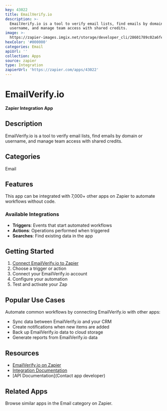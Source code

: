 ```yaml
---
key: 43022
title: EmailVerify.io
description: >-
  EmailVerify.io is a tool to verify email lists, find emails by domain or
  username, and manage team access with shared credits.
image: >-
  https://zapier-images.imgix.net/storage/developer_cli/28601789c02a6fe9b36cc811f5ad0aa4.png?auto=format%2Ccompress&ixlib=python-3.0.0&q=50
hexColor: '#000000'
categories: Email
apiUrl: ''
collection: Apps
source: zapier
type: Integration
zapierUrl: 'https://zapier.com/apps/43022'
---
```

# EmailVerify.io

**Zapier Integration App**

## Description

EmailVerify.io is a tool to verify email lists, find emails by domain or username, and manage team access with shared credits.

## Categories

Email

## Features

This app can be integrated with 7,000+ other apps on Zapier to automate workflows without code.

### Available Integrations

- **Triggers**: Events that start automated workflows
- **Actions**: Operations performed when triggered
- **Searches**: Find existing data in the app

## Getting Started

1. [Connect EmailVerify.io to Zapier](https://zapier.com/apps/43022)
2. Choose a trigger or action
3. Connect your EmailVerify.io account
4. Configure your automation
5. Test and activate your Zap

## Popular Use Cases

Automate common workflows by connecting EmailVerify.io with other apps:

- Sync data between EmailVerify.io and your CRM
- Create notifications when new items are added
- Back up EmailVerify.io data to cloud storage
- Generate reports from EmailVerify.io data

## Resources

- [EmailVerify.io on Zapier](https://zapier.com/apps/43022)
- [Integration Documentation](https://zapier.com/apps/43022/integrations)
- [API Documentation](Contact app developer)

## Related Apps

Browse similar apps in the Email category on Zapier.

